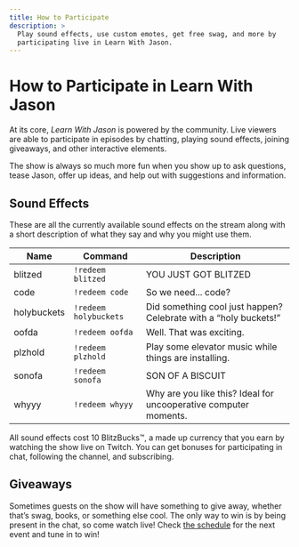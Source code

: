 ```yaml
---
title: How to Participate
description: >
  Play sound effects, use custom emotes, get free swag, and more by
  participating live in Learn With Jason.
---
```


# How to Participate in Learn With Jason

At its core, _Learn With Jason_ is powered by the community. Live viewers are able to participate in episodes by chatting, playing sound effects, joining giveaways, and other interactive elements.

The show is always so much more fun when you show up to ask questions, tease Jason, offer up ideas, and help out with suggestions and information.

## Sound Effects

These are all the currently available sound effects on the stream along with a short description of what they say and why you might use them.

| Name        | Command               | Description                                                      |
| ----------- | --------------------- | ---------------------------------------------------------------- |
| blitzed     | `!redeem blitzed`     | YOU JUST GOT BLITZED                                             |
| code        | `!redeem code`        | So we need... code?                                              |
| holybuckets | `!redeem holybuckets` | Did something cool just happen? Celebrate with a “holy buckets!” |
| oofda       | `!redeem oofda`       | Well. That was exciting.                                         |
| plzhold     | `!redeem plzhold`     | Play some elevator music while things are installing.            |
| sonofa      | `!redeem sonofa`      | SON OF A BISCUIT                                                 |
| whyyy       | `!redeem whyyy`       | Why are you like this? Ideal for uncooperative computer moments. |

All sound effects cost 10 BlitzBucks™, a made up currency that you earn by watching the show live on Twitch. You can get bonuses for participating in chat, following the channel, and subscribing.

## Giveaways

Sometimes guests on the show will have something to give away, whether that’s swag, books, or something else cool. The only way to win is by being present in the chat, so come watch live! Check [the schedule](/schedule) for the next event and tune in to win!
